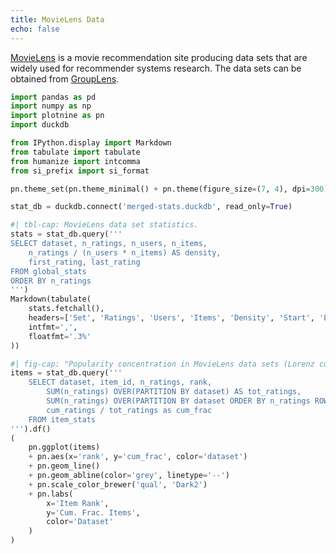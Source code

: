 ```yaml
---
title: MovieLens Data
echo: false
---
```


[MovieLens]: https://movielens.org
[mldl]: https://grouplens.org/datasets/movielens

[MovieLens][] is a movie recommendation site producing data sets that are widely
used for recommender systems research.
The data sets can be obtained from [GroupLens][mldl].

```python
import pandas as pd
import numpy as np
import plotnine as pn
import duckdb
```

```python
from IPython.display import Markdown
from tabulate import tabulate
from humanize import intcomma
from si_prefix import si_format
```

```python
pn.theme_set(pn.theme_minimal() + pn.theme(figure_size=(7, 4), dpi=300))
```

```python
stat_db = duckdb.connect('merged-stats.duckdb', read_only=True)
```


```python
#| tbl-cap: MovieLens data set statistics.
stats = stat_db.query('''
SELECT dataset, n_ratings, n_users, n_items,
    n_ratings / (n_users * n_items) AS density,
    first_rating, last_rating
FROM global_stats
ORDER BY n_ratings
''')
Markdown(tabulate(
    stats.fetchall(),
    headers=['Set', 'Ratings', 'Users', 'Items', 'Density', 'Start', 'End'],
    intfmt=',',
    floatfmt='.3%'
))
```


```python
#| fig-cap: "Popularity concentration in MovieLens data sets (Lorenz curves)."
items = stat_db.query('''
    SELECT dataset, item_id, n_ratings, rank,
        SUM(n_ratings) OVER(PARTITION BY dataset) AS tot_ratings,
        SUM(n_ratings) OVER(PARTITION BY dataset ORDER BY n_ratings ROWS UNBOUNDED PRECEDING) AS cum_ratings,
        cum_ratings / tot_ratings as cum_frac
    FROM item_stats
''').df()
(
    pn.ggplot(items)
    + pn.aes(x='rank', y='cum_frac', color='dataset')
    + pn.geom_line()
    + pn.geom_abline(color='grey', linetype='--')
    + pn.scale_color_brewer('qual', 'Dark2')
    + pn.labs(
        x='Item Rank',
        y='Cum. Frac. Items',
        color='Dataset'
    )
)
```

